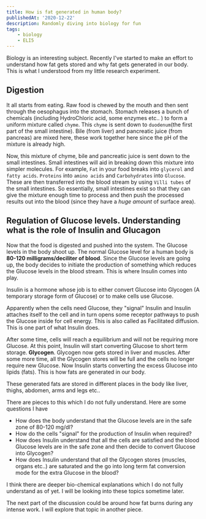 ```yaml
---
title: How is fat generated in human body?
publishedAt: '2020-12-22'
description: Randomly diving into biology for fun
tags:
    - biology
    - ELI5
---
```


Biology is an interesting subject. Recently I've started to make an effort to understand how fat gets stored and why
fat gets generated in our body. This is what I understood from my little research experiment.

## Digestion

It all starts from eating. Raw food is chewed by the mouth and then sent through the oesophagus into the stomach.
Stomach releases a bunch of chemicals (including HydroChloric acid, some enzymes etc.. ) to form a uniform mixture called
`chyme`. This `chyme` is sent down to `duodenum`(the first part of the small intestine). Bile (from liver) and pancreatic
juice (from pancreas) are mixed here, these work together here since the pH of the mixture is already high.

Now, this mixture of chyme, bile and pancreatic juice is sent down to the small intestines. Small intestines will aid in breaking
down this mixture into simpler molecules. For example, `Fat` in your food breaks into `glycerol` and `fatty acids`. `Proteins` into
`amino acids` and `Carbohydrates` into `Glucose`. These are then transferred into the blood stream by using `Villi tubes` of the small
intestines. So essentially, small intestines exist so that they can give the mixture enough time to process and then push the processed
results out into the blood (since they have a _huge amount_ of surface area).

## Regulation of Glucose levels. Understanding what is the role of Insulin and Glucagon

Now that the food is digested and pushed into the system. The Glucose levels in the body shoot up. The normal Glucose level for a human
body is **80-120 milligrams/deciliter of blood**. Since the Glucose levels are going up, the body decides to initiate the production of
something which reduces the Glucose levels in the blood stream. This is where Insulin comes into play.

Insulin is a hormone whose job is to either convert Glucose into Glycogen (A temporary storage form of Glucose) or to make cells use Glucose.

Apparently when the cells need Glucose, they "signal" Insulin and Insulin attaches itself to the cell and in turn opens some receptor pathways
to push the Glucose inside for cell energy. This is also called as Facilitated diffusion. This is one part of what Insulin does.

After some time, cells will reach a equilibrium and will not be requiring more Glucose. At this point, Insulin will start converting Glucose to
short term storage. **Glycogen**. Glycogen now gets stored in liver and muscles. After some more time, all the Glycogen stores will be full and the
cells no longer require new Glucose. Now Insulin starts converting the excess Glucose into lipids (fats). This is how fats are generated in our body.

These generated fats are stored in different places in the body like liver, thighs, abdomen, arms and legs etc..

There are pieces to this which I do not fully understand. Here are some questions I have

-   How does the body understand that the Glucose levels are in the safe zone of 80-120 mg/dl?
-   How do the cells "signal" for the production of Insulin when required?
-   How does Insulin understand that all the cells are satisfied and the blood Glucose levels are in the safe zone and then
    decide to convert Glucose into Glycogen?
-   How does Insulin understand that _all_ the Glycogen stores (muscles, organs etc..) are saturated and the go into long term fat conversion
    mode for the extra Glucose in the blood?

I think there are deeper bio-chemical explanations which I do not fully understand as of yet. I will be looking into these topics sometime
later.

The next part of the discussion could be around how fat burns during any intense work. I will explore that topic in another piece.
